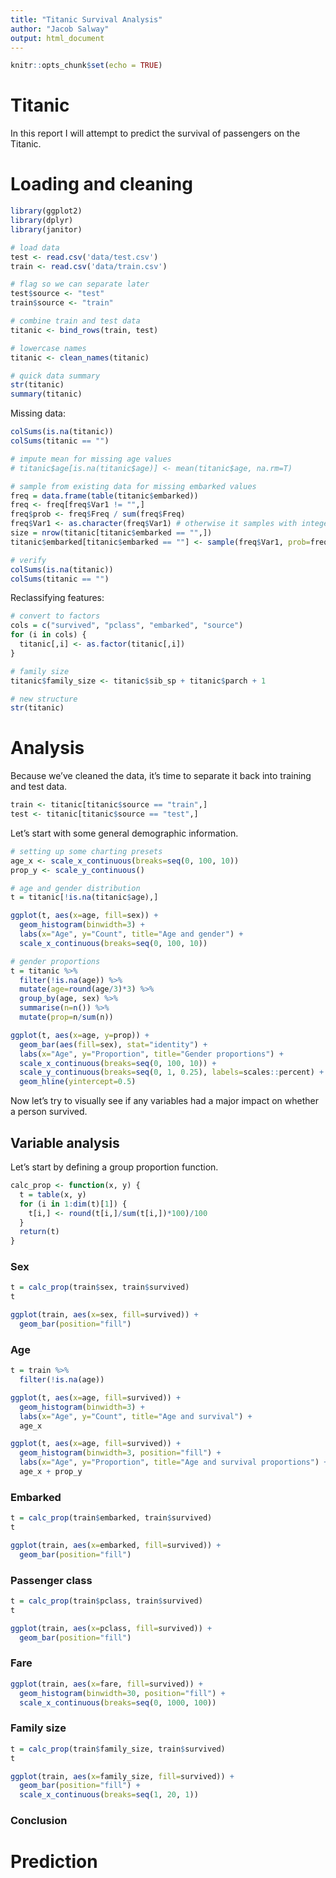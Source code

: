---
title: "Titanic Survival Analysis"
author: "Jacob Salway"
output: html_document
---

```{r setup, include=FALSE}
knitr::opts_chunk$set(echo = TRUE)
```

# Titanic 

In this report I will attempt to predict the survival of passengers on the Titanic.

# Loading and cleaning

```{r, warning=F, message=F}
library(ggplot2)
library(dplyr)
library(janitor)

# load data
test <- read.csv('data/test.csv')
train <- read.csv('data/train.csv')

# flag so we can separate later
test$source <- "test"
train$source <- "train"

# combine train and test data
titanic <- bind_rows(train, test)

# lowercase names
titanic <- clean_names(titanic)

# quick data summary
str(titanic)
summary(titanic)
```

Missing data:

```{r}

colSums(is.na(titanic))
colSums(titanic == "")

# impute mean for missing age values
# titanic$age[is.na(titanic$age)] <- mean(titanic$age, na.rm=T)

# sample from existing data for missing embarked values
freq = data.frame(table(titanic$embarked))
freq <- freq[freq$Var1 != "",]
freq$prob <- freq$Freq / sum(freq$Freq)
freq$Var1 <- as.character(freq$Var1) # otherwise it samples with integers
size = nrow(titanic[titanic$embarked == "",])
titanic$embarked[titanic$embarked == ""] <- sample(freq$Var1, prob=freq$prob, replace=T, size=size)

# verify
colSums(is.na(titanic))
colSums(titanic == "")
```

Reclassifying features:

```{r}
# convert to factors
cols = c("survived", "pclass", "embarked", "source")
for (i in cols) {
  titanic[,i] <- as.factor(titanic[,i])
}

# family size
titanic$family_size <- titanic$sib_sp + titanic$parch + 1

# new structure
str(titanic)
```

# Analysis

Because we've cleaned the data, it's time to separate it back into training and test data.

```{r}
train <- titanic[titanic$source == "train",]
test <- titanic[titanic$source == "test",]
```

Let's start with some general demographic information.

```{r}
# setting up some charting presets
age_x <- scale_x_continuous(breaks=seq(0, 100, 10))
prop_y <- scale_y_continuous()

# age and gender distribution
t = titanic[!is.na(titanic$age),]

ggplot(t, aes(x=age, fill=sex)) +
  geom_histogram(binwidth=3) +
  labs(x="Age", y="Count", title="Age and gender") +
  scale_x_continuous(breaks=seq(0, 100, 10))

# gender proportions
t = titanic %>%
  filter(!is.na(age)) %>%
  mutate(age=round(age/3)*3) %>%
  group_by(age, sex) %>%
  summarise(n=n()) %>%
  mutate(prop=n/sum(n))

ggplot(t, aes(x=age, y=prop)) +
  geom_bar(aes(fill=sex), stat="identity") +
  labs(x="Age", y="Proportion", title="Gender proportions") +
  scale_x_continuous(breaks=seq(0, 100, 10)) +
  scale_y_continuous(breaks=seq(0, 1, 0.25), labels=scales::percent) +
  geom_hline(yintercept=0.5)
```

Now let's try to visually see if any variables had a major impact on whether a person survived.

## Variable analysis

Let's start by defining a group proportion function.

```{r}
calc_prop <- function(x, y) {
  t = table(x, y)
  for (i in 1:dim(t)[1]) {
    t[i,] <- round(t[i,]/sum(t[i,])*100)/100
  }
  return(t)
}
```

### Sex

```{r}
t = calc_prop(train$sex, train$survived)
t

ggplot(train, aes(x=sex, fill=survived)) +
  geom_bar(position="fill")
```

### Age

```{r}
t = train %>%
  filter(!is.na(age))

ggplot(t, aes(x=age, fill=survived)) +
  geom_histogram(binwidth=3) +
  labs(x="Age", y="Count", title="Age and survival") +
  age_x

ggplot(t, aes(x=age, fill=survived)) +
  geom_histogram(binwidth=3, position="fill") +
  labs(x="Age", y="Proportion", title="Age and survival proportions") +
  age_x + prop_y
```

### Embarked

```{r}
t = calc_prop(train$embarked, train$survived)
t

ggplot(train, aes(x=embarked, fill=survived)) +
  geom_bar(position="fill")
```

### Passenger class

```{r}
t = calc_prop(train$pclass, train$survived)
t

ggplot(train, aes(x=pclass, fill=survived)) +
  geom_bar(position="fill")
```

### Fare

```{r}
ggplot(train, aes(x=fare, fill=survived)) +
  geom_histogram(binwidth=30, position="fill") +
  scale_x_continuous(breaks=seq(0, 1000, 100))
```

### Family size

```{r}
t = calc_prop(train$family_size, train$survived)
t

ggplot(train, aes(x=family_size, fill=survived)) +
  geom_bar(position="fill") +
  scale_x_continuous(breaks=seq(1, 20, 1))
```

### Conclusion

# Prediction